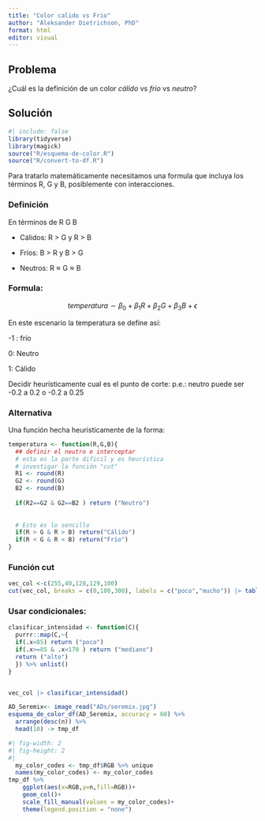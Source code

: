 ```yaml
---
title: "Color calido vs Frio"
author: "Aleksander Dietrichson, PhD"
format: html
editor: visual
---
```


## Problema

¿Cuál es la definición de un color *cálido* vs *frio* vs *neutro*?

## Solución

```r
#| include: false
library(tidyverse)
library(magick)
source("R/esquema-de-color.R")
source("R/convert-to-df.R")
```

Para tratarlo matemáticamente necesitamos una formula que incluya los términos R, G y B, posiblemente con interacciones.

### Definición

En términos de R G B

-   Cálidos: R \> G y R \> B

-   Fríos: B \> R y B \> G

-   Neutros: R ≈ G ≈ B

### Formula:

$$
temperatura \sim \beta_0 + \beta_1R + \beta_2G+\beta_3B + \epsilon
$$

En este escenario la temperatura se define así:

-1 : frío

0: Neutro

1: Cálido

Decidir heurísticamente cual es el punto de corte: p.e.: neutro puede ser -0.2 a 0.2 o -0.2 a 0.25

### Alternativa 

Una función hecha heuristícamente de la forma:

```r
temperatura <- function(R,G,B){
  ## definir el neutro e interceptar 
  # esta es la parte dificil y es heurística 
  # investigar la función "cut"
  R1 <- round(R)
  G2 <- round(G)
  B2 <- round(B)
  
  if(R2==G2 & G2==B2 ) return ("Neutro")
  
  
  # Esto es lo sencillo 
  if(R > G & R > B) return("Cálido")
  if(R < G & R < B) return("Frío")
}
```

### Función cut

```r
vec_col <-c(255,40,128,129,100)
cut(vec_col, breaks = c(0,100,300), labels = c("poco","mucho")) |> table()

```

### Usar condicionales: 

```r
clasificar_intensidad <- function(C){
  purrr::map(C,~{
  if(.x<85) return ("poco")
  if(.x>=85 & .x<170 ) return ("mediano")
  return ("alto")
  }) %>% unlist()
}


vec_col |> clasificar_intensidad()
```

```r
AD_Seremix<- image_read("ADs/seremix.jpg")
esquema_de_color_df(AD_Seremix, accuracy = 60) %>% 
  arrange(desc(n)) %>% 
  head(10) -> tmp_df 
```

```r
#| fig-width: 2
#| fig-height: 2
#| 
  my_color_codes <- tmp_df$RGB %>% unique
  names(my_color_codes) <- my_color_codes
tmp_df %>% 
    ggplot(aes(x=RGB,y=n,fill=RGB))+
    geom_col()+
    scale_fill_manual(values = my_color_codes)+
    theme(legend.position = "none")
```
